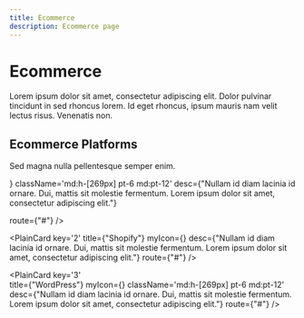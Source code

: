 ```yaml
---
title: Ecommerce
description: Ecommerce page
---
```


# Ecommerce

Lorem ipsum dolor sit amet, consectetur adipiscing elit. Dolor pulvinar tincidunt in sed rhoncus lorem. Id eget rhoncus, ipsum mauris nam velit lectus risus. Venenatis non.

<Divider className='w-20'/>

## Ecommerce Platforms

Sed magna nulla pellentesque semper enim.

<div className='grid md:grid-cols-2 gap-8 '>
<PlainCard 
key='1'  
title={"WooCommerce"}
myIcon={<WooCommerceIcon/>}
className='md:h-[269px] pt-6 md:pt-12'
desc={"Nullam id diam lacinia id ornare. Dui, mattis sit molestie fermentum. Lorem ipsum dolor sit amet, consectetur adipiscing elit."}

route={"#"} />

<PlainCard
key='2'
title={"Shopify"}
myIcon={<ShopifyIcon/>}
desc={"Nullam id diam lacinia id ornare. Dui, mattis sit molestie fermentum. Lorem ipsum dolor sit amet, consectetur adipiscing elit."}
route={"#"} />

<PlainCard
key='3'  
title={"WordPress"}
myIcon={<WordPressIcon/>}
className='md:h-[269px] pt-6 md:pt-12'
desc={"Nullam id diam lacinia id ornare. Dui, mattis sit molestie fermentum. Lorem ipsum dolor sit amet, consectetur adipiscing elit."}
route={"#"} />
</div>

<Divider className='w-20'/>

<Divider className='w-full mt-10 md:mt-20'/>

<Pagination nextName='SASS'/>
